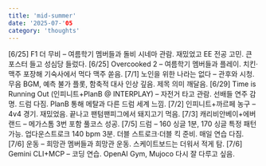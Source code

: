 ```yaml
---
title: 'mid-summer'
date: '2025-07-'05
category: 'thoughts'
---
```


[6/25] F1 더 무비 – 여름학기 멤버들과 돌비 시네마 관람. 재밌었고 EE 전공 고민. 큰 포스터 들고 성심당 들렀다.
[6/25] Overcooked 2 –  여름학기 멤버들과 플레이. 치킨·맥주 포장해 기숙사에서 먹다 맥주 쏟음.
[7/1] 노인을 위한 나라는 없다 – 관후와 시청. 무음 BGM, 예측 불가 플롯, 함축적 대사 인상 깊음. 제목 의미 깨달음.
[6/29] Time is Running Out (인피니트+PlanB @ INTERPLAY) – 자전거 타고 관람. 선배들 연주 감명. 드럼 다짐. PlanB 통해 메탈과 다른 드럼 세계 느낌.
[7/2] 인피니트+까르페 농구 – 4v4 경기. 재밌었음. 끝나고 팬텀팬피그에서 돼지고기 먹음.
[7/3] 캐리비안베이+에버랜드 – 메가스톰 3번 포함 풀코스 성공.
[7/5] 드럼 – 160 싱글 1분, 170 싱글 특정 패턴 가능. 업다운스트로크 140 bpm 3분. 더블 스트로크·더블 킥 준비. 매일 연습 다짐.
[7/6] 운동 – 희망관 멤버들과 희망관 운동. 스케이트보드는 더워서 적게 탐.
[7/6] Gemini CLI+MCP – 코딩 연습. OpenAI Gym, Mujoco 다시 잘 다루고 싶음.
